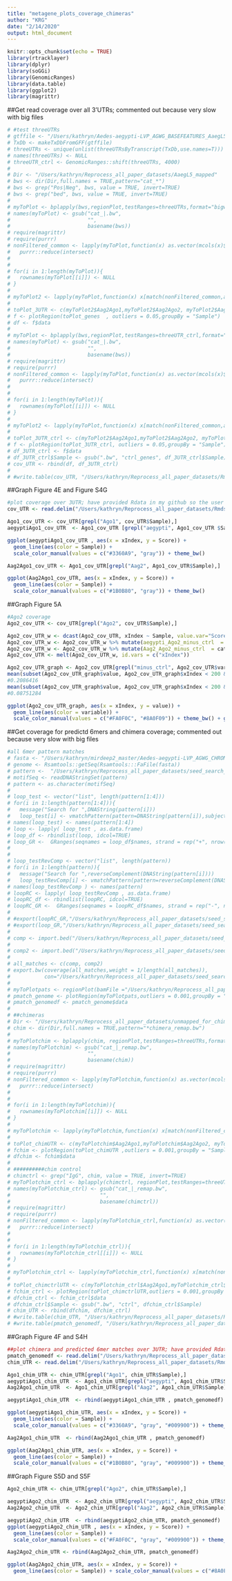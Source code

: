 ```yaml
---
title: "metagene_plots_coverage_chimeras"
author: "KRG"
date: "2/14/2020"
output: html_document
---
```


```r
knitr::opts_chunk$set(echo = TRUE)
library(rtracklayer)
library(dplyr)
library(soGGi)
library(GenomicRanges)
library(data.table)
library(ggplot2)
library(magrittr)
```

##Get read coverage over all 3'UTRs; commented out because very slow with big files

```r
# #test threeUTRs
# gtffile <- "/Users/kathryn/Aedes-aegypti-LVP_AGWG_BASEFEATURES_AaegL5.2.gtf"
# TxDb <- makeTxDbFromGFF(gtffile)
# threeUTRs <- unique(unlist(threeUTRsByTranscript(TxDb,use.names=T)))
# names(threeUTRs) <- NULL
# threeUTR_ctrl <- GenomicRanges::shift(threeUTRs, 4000)
# 
# Dir <- "/Users/kathryn/Reprocess_all_paper_datasets/AaegL5_mapped"
# bws <- dir(Dir,full.names = TRUE,pattern="cat_*")
# bws <- grep("Pos|Neg", bws, value = TRUE, invert=TRUE)
# bws <- grep("bed", bws, value = TRUE, invert=TRUE)
# 
# myToPlot <- bplapply(bws,regionPlot,testRanges=threeUTRs,format="bigwig", style = "percentOfRegion")
# names(myToPlot) <- gsub("cat_|.bw",
#                         "",
#                         basename(bws))
# require(magrittr)
# require(purrr)
# nonFiltered_common <- lapply(myToPlot,function(x) as.vector(mcols(x)$giID)) %>% 
#   purrr::reduce(intersect)
# 
# 
# for(i in 1:length(myToPlot)){
#   rownames(myToPlot[[i]]) <- NULL
# }
# 
# myToPlot2 <- lapply(myToPlot,function(x) x[match(nonFiltered_common,as.vector(mcols(x)$giID))]) 
# 
# toPlot_3UTR <- c(myToPlot2$Aag2Ago1,myToPlot2$Aag2Ago2, myToPlot2$Aag2rIgG, myToPlot2$Aag2mIgG, myToPlot2$aegyptiAgo1,myToPlot2$aegyptiAgo2, myToPlot2$aegyptirIgG, myToPlot2$aegyptimIgG)
# f <- plotRegion(toPlot_genes  , outliers = 0.05,groupBy = "Sample")
# df <- f$data
# 
# myToPlot <- bplapply(bws,regionPlot,testRanges=threeUTR_ctrl,format="bigwig", style = "percentOfRegion")
# names(myToPlot) <- gsub("cat_|.bw",
#                         "",
#                         basename(bws))
# require(magrittr)
# require(purrr)
# nonFiltered_common <- lapply(myToPlot,function(x) as.vector(mcols(x)$giID)) %>% 
#   purrr::reduce(intersect)
# 
# 
# for(i in 1:length(myToPlot)){
#   rownames(myToPlot[[i]]) <- NULL
# }
# 
# myToPlot2 <- lapply(myToPlot,function(x) x[match(nonFiltered_common,as.vector(mcols(x)$giID))]) 
# 
# toPlot_3UTR_ctrl <- c(myToPlot2$Aag2Ago1,myToPlot2$Aag2Ago2, myToPlot2$Aag2rIgG, myToPlot2$Aag2mIgG, myToPlot2$aegyptiAgo1,myToPlot2$aegyptiAgo2, myToPlot2$aegyptirIgG, myToPlot2$aegyptimIgG)
# f <- plotRegion(toPlot_3UTR_ctrl, outliers = 0.05,groupBy = "Sample")
# df_3UTR_ctrl <- f$data
# df_3UTR_ctrl$Sample <- gsub(".bw", "ctrl_genes", df_3UTR_ctrl$Sample)
# cov_UTR <- rbind(df, df_3UTR_ctrl)
# 
# #write.table(cov_UTR, "/Users/kathryn/Reprocess_all_paper_datasets/Rmds_to_upload/To_upload/read_cov_3UTR.df", col.names = TRUE, row.names = FALSE, sep = "\t", quote = FALSE)

```

##Graph Figure 4E and Figure S4G

```r
#plot coverage over 3UTR; have provided Rdata in my github so the user can start from here
cov_UTR <- read.delim("/Users/kathryn/Reprocess_all_paper_datasets/Rmds_to_upload/To_upload/read_cov_3UTR.df", header = TRUE, sep = "\t")

Ago1_cov_UTR <- cov_UTR[grepl("Ago1", cov_UTR$Sample),]
aegyptiAgo1_cov_UTR  <- Ago1_cov_UTR [grepl("aegypti", Ago1_cov_UTR $Sample),]

ggplot(aegyptiAgo1_cov_UTR , aes(x = xIndex, y = Score)) + 
  geom_line(aes(color = Sample)) + 
  scale_color_manual(values = c("#3360A9", "gray")) + theme_bw()

Aag2Ago1_cov_UTR <- Ago1_cov_UTR[grepl("Aag2", Ago1_cov_UTR$Sample),]

ggplot(Aag2Ago1_cov_UTR, aes(x = xIndex, y = Score)) + 
  geom_line(aes(color = Sample)) + 
  scale_color_manual(values = c("#1B0B80", "gray")) + theme_bw()

```

##Graph Figure 5A

```r
#Ago2 coverage
Ago2_cov_UTR <- cov_UTR[grepl("Ago2", cov_UTR$Sample),]

Ago2_cov_UTR_w <- dcast(Ago2_cov_UTR, xIndex ~ Sample, value.var="Score")
Ago2_cov_UTR_w <- Ago2_cov_UTR_w %>% mutate(aegypti_Ago2_minus_ctrl  = cat_aegyptiAgo2.bw-cat_aegyptiAgo2ctrl_genes)
Ago2_cov_UTR_w <- Ago2_cov_UTR_w %>% mutate(Aag2_Ago2_minus_ctrl  = cat_Aag2Ago2.bw-cat_Aag2Ago2ctrl_genes)
Ago2_cov_UTR <- melt(Ago2_cov_UTR_w, id.vars = c("xIndex"))

Ago2_cov_UTR_graph <- Ago2_cov_UTR[grepl("minus_ctrl", Ago2_cov_UTR$variable),]
mean(subset(Ago2_cov_UTR_graph$value, Ago2_cov_UTR_graph$xIndex < 200 & Ago2_cov_UTR_graph$xIndex > 100 & Ago2_cov_UTR_graph$variable=="aegypti_Ago2_minus_ctrl"))
#0.2086416
mean(subset(Ago2_cov_UTR_graph$value, Ago2_cov_UTR_graph$xIndex < 200 & Ago2_cov_UTR_graph$xIndex > 100 & Ago2_cov_UTR_graph$variable=="Aag2_Ago2_minus_ctrl"))
#0.08751284

ggplot(Ago2_cov_UTR_graph, aes(x = xIndex, y = value)) + 
  geom_line(aes(color = variable)) + 
  scale_color_manual(values = c("#FA0F0C", "#8A0F09")) + theme_bw() + geom_hline(yintercept = 0.2086416) + geom_hline(yintercept = 0.08751284)

```

##Get coverage for predictd 6mers and chimera coverage; commented out because very slow with big files

```r
#all 6mer pattern matches 
# fasta <- "/Users/kathryn/mirdeep2_master/Aedes-aegypti-LVP_AGWG_CHROMOSOMES_AaegL5_fixed.fa"
# genome <- Rsamtools::getSeq(Rsamtools:::FaFile(fasta))
# pattern <-  "/Users/kathryn/Reprocess_all_paper_datasets/seed_search_refseqs/all_unique_filt_seeds.fa"                        
# motifSeq <- readDNAStringSet(pattern)
# pattern <- as.character(motifSeq)
# 
# loop_test <- vector("list", length(pattern[1:4]))
# for(i in 1:length(pattern[1:4])){
#   message("Search for ",DNAString(pattern[i]))
#   loop_test[i] <- vmatchPattern(pattern=DNAString(pattern[i]),subject=genome) %>% unlist()}
# names(loop_test) <- names(pattern[1:4])
# loop <- lapply( loop_test , as.data.frame)
# loop_df <- rbindlist(loop, idcol=TRUE)
# loop_GR <-  GRanges(seqnames = loop_df$names, strand = rep("+", nrow(loop_df)), IRanges(start = loop_df$start, width =loop_df$width ))
# 
# 
# loop_testRevComp <- vector("list", length(pattern))
# for(i in 1:length(pattern)){
#   message("Search for ",reverseComplement(DNAString(pattern[i])))
#   loop_testRevComp[i] <- vmatchPattern(pattern=reverseComplement(DNAString(pattern[i])),subject=genome) %>% unlist()}
# names(loop_testRevComp ) <- names(pattern)
# loopRC <- lapply( loop_testRevComp , as.data.frame)
# loopRC_df <- rbindlist(loopRC, idcol=TRUE)
# loopRC_GR <-  GRanges(seqnames = loopRC_df$names, strand = rep("-", nrow(loopRC_df)), IRanges(start = loopRC_df$start, width =loopRC_df$width ))
# 
# #export(loopRC_GR,"/Users/kathryn/Reprocess_all_paper_datasets/seed_search_refseqs/all_pattern_matches_genomewide_new_neg.bed", format = "BED")
# #export(loop_GR,"/Users/kathryn/Reprocess_all_paper_datasets/seed_search_refseqs/all_pattern_matches_genomewide_new_pos.bed", format = "BED")
# 
# comp <- import.bed("/Users/kathryn/Reprocess_all_paper_datasets/seed_search_refseqs/all_pattern_matches_genomewide_new_neg.bed")
# 
# comp2 <- import.bed("/Users/kathryn/Reprocess_all_paper_datasets/seed_search_refseqs/all_pattern_matches_genomewide_new_pos.bed")
# 
# all_matches <- c(comp, comp2)
# export.bw(coverage(all_matches,weight = 1/length(all_matches)),
#           con="/Users/kathryn/Reprocess_all_paper_datasets/seed_search_refseqs/all_pattern_matches_genomewide_new_pos_neg.bw")
# 
# myToPlotpats <- regionPlot(bamFile ="/Users/kathryn/Reprocess_all_paper_datasets/seed_search_refseqs/all_pattern_matches_genomewide_new_pos_neg.bw",threeUTRs,format="bigwig", style = "percentOfRegion")
# pmatch_genome <- plotRegion(myToPlotpats,outliers = 0.001,groupBy = "Sample")
# pmatch_genomedf <- pmatch_genome$data
# 
# ##chimeras
# Dir <- "/Users/kathryn/Reprocess_all_paper_datasets/unmapped_for_chimera/known_novel_sRNA_revmapped/alternative_processing/AaegL5_remapped"
# chim <- dir(Dir,full.names = TRUE,pattern="*chimera_remap.bw")
# 
# myToPlotchim <- bplapply(chim, regionPlot,testRanges=threeUTRs,format="bigwig", style = "percentOfRegion")
# names(myToPlotchim) <- gsub("cat_|_remap.bw",
#                         "",
#                         basename(chim))
# require(magrittr)
# require(purrr)
# nonFiltered_common <- lapply(myToPlotchim,function(x) as.vector(mcols(x)$giID)) %>% 
#   purrr::reduce(intersect)
# 
# 
# for(i in 1:length(myToPlotchim)){
#   rownames(myToPlotchim[[i]]) <- NULL
# }
# 
# myToPlotchim <- lapply(myToPlotchim,function(x) x[match(nonFiltered_common,as.vector(mcols(x)$giID))]) 
# 
# toPlot_chimUTR <- c(myToPlotchim$Aag2Ago1,myToPlotchim$Aag2Ago2, myToPlotchim$Aag2rIgG, myToPlotchim$Aag2mIgG, myToPlotchim$aegyptiAgo1,myToPlotchim$aegyptiAgo2, myToPlotchim$aegyptirIgG, myToPlotchim$aegyptimIgG)
# fchim <- plotRegion(toPlot_chimUTR ,outliers = 0.001,groupBy = "Sample")
# dfchim <- fchim$data
# 
# ##########chim control 
# chimctrl <- grep("IgG", chim, value = TRUE, invert=TRUE)
# myToPlotchim_ctrl <- bplapply(chimctrl, regionPlot,testRanges=threeUTR_ctrl,format="bigwig", style = "percentOfRegion")
# names(myToPlotchim_ctrl) <- gsub("cat_|_remap.bw",
#                             "",
#                             basename(chimctrl))
# require(magrittr)
# require(purrr)
# nonFiltered_common <- lapply(myToPlotchim_ctrl,function(x) as.vector(mcols(x)$giID)) %>% 
#   purrr::reduce(intersect)
# 
# 
# for(i in 1:length(myToPlotchim_ctrl)){
#   rownames(myToPlotchim_ctrl[[i]]) <- NULL
# }
# 
# myToPlotchim_ctrl <- lapply(myToPlotchim_ctrl,function(x) x[match(nonFiltered_common,as.vector(mcols(x)$giID))]) 
# 
# toPlot_chimctrlUTR <- c(myToPlotchim_ctrl$Aag2Ago1,myToPlotchim_ctrl$Aag2Ago2, myToPlotchim_ctrl$aegyptiAgo1,myToPlotchim_ctrl$aegyptiAgo2)
# fchim_ctrl <- plotRegion(toPlot_chimctrlUTR,outliers = 0.001,groupBy = "Sample")
# dfchim_ctrl <- fchim_ctrl$data
# dfchim_ctrl$Sample <- gsub(".bw", "ctrl", dfchim_ctrl$Sample)
# chim_UTR <- rbind(dfchim, dfchim_ctrl)
# #write.table(chim_UTR, "/Users/kathryn/Reprocess_all_paper_datasets/Rmds_to_upload/To_upload/chim_cov_3UTR.df", col.names = TRUE, row.names = FALSE, sep = "\t", quote = FALSE)
# #write.table(pmatch_genomedf, "/Users/kathryn/Reprocess_all_paper_datasets/Rmds_to_upload/To_upload/predicted_6mer_cov_3UTR.df", col.names = TRUE, row.names = FALSE, sep = "\t", quote = FALSE)

```

##Graph Figure 4F and S4H

```r
##plot chimera and predicted 6mer matches over 3UTR; have provided Rdata in my github so the user can start from here
pmatch_genomedf <- read.delim("/Users/kathryn/Reprocess_all_paper_datasets/Rmds_to_upload/To_upload/predicted_6mer_cov_3UTR.df", header = TRUE, sep = "\t")
chim_UTR <- read.delim("/Users/kathryn/Reprocess_all_paper_datasets/Rmds_to_upload/To_upload/chim_cov_3UTR.df", header = TRUE, sep = "\t")

Ago1_chim_UTR <- chim_UTR[grepl("Ago1", chim_UTR$Sample),]
aegyptiAgo1_chim_UTR  <- Ago1_chim_UTR[grepl("aegypti", Ago1_chim_UTR$Sample),]
Aag2Ago1_chim_UTR  <- Ago1_chim_UTR[grepl("Aag2", Ago1_chim_UTR$Sample),]

aegyptiAgo1_chim_UTR  <- rbind(aegyptiAgo1_chim_UTR , pmatch_genomedf)

ggplot(aegyptiAgo1_chim_UTR, aes(x = xIndex, y = Score)) + 
  geom_line(aes(color = Sample)) + 
  scale_color_manual(values = c("#3360A9", "gray", "#009900")) + theme_bw()

Aag2Ago1_chim_UTR  <- rbind(Aag2Ago1_chim_UTR , pmatch_genomedf)

ggplot(Aag2Ago1_chim_UTR, aes(x = xIndex, y = Score)) + 
  geom_line(aes(color = Sample)) + 
  scale_color_manual(values = c("#1B0B80", "gray", "#009900")) + theme_bw()

```

##Graph Figure S5D and S5F

```r
Ago2_chim_UTR <- chim_UTR[grepl("Ago2", chim_UTR$Sample),]

aegyptiAgo2_chim_UTR  <- Ago2_chim_UTR[grepl("aegypti", Ago2_chim_UTR$Sample),]
Aag2Ago2_chim_UTR  <- Ago2_chim_UTR[grepl("Aag2", Ago2_chim_UTR$Sample),]

aegyptiAgo2_chim_UTR  <- rbind(aegyptiAgo2_chim_UTR, pmatch_genomedf)
ggplot(aegyptiAgo2_chim_UTR , aes(x = xIndex, y = Score)) + 
  geom_line(aes(color = Sample)) + 
  scale_color_manual(values = c("#FA0F0C", "gray", "#009900")) + theme_bw() + expand_limits(y=c(NA, 7.5e-07))

Aag2Ago2_chim_UTR <- rbind(Aag2Ago2_chim_UTR, pmatch_genomedf)

ggplot(Aag2Ago2_chim_UTR, aes(x = xIndex, y = Score)) + 
  geom_line(aes(color = Sample)) + scale_color_manual(values = c("#8A0F09", "gray", "#009900"))  + theme_bw() + expand_limits(y=c(NA, 7.5e-07))

```

